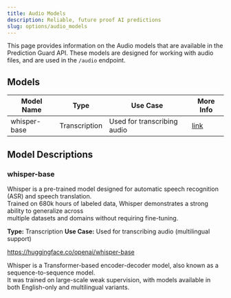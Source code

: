 ```yaml
---
title: Audio Models
description: Reliable, future proof AI predictions
slug: options/audio_models
---
```


This page provides information on the Audio models that are available in the Prediction Guard API.
These models are designed for working with audio files, and are used in the `/audio` endpoint.

## Models

| Model Name        | Type          | Use Case                      | More Info                                    |
| ----------------- | ------------- | ----------------------------- | ---------------------------------------------|
| whisper-base      | Transcription | Used for transcribing audio   | [link](/options/audio_models#whisper-base)   |

## Model Descriptions

### whisper-base

Whisper is a pre-trained model designed for automatic speech recognition (ASR) and speech translation.  
Trained on 680k hours of labeled data, Whisper demonstrates a strong ability to generalize across  
multiple datasets and domains without requiring fine-tuning.  

**Type:** Transcription
**Use Case:** Used for transcribing audio (multilingual support) 

https://huggingface.co/openai/whisper-base

Whisper is a Transformer-based encoder-decoder model, also known as a sequence-to-sequence model.  
It was trained on large-scale weak supervision, with models available in both English-only and multilingual variants.  
